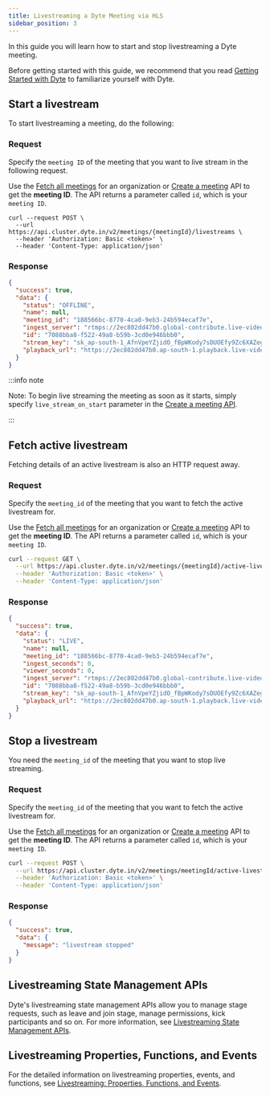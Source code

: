 ```yaml
---
title: Livestreaming a Dyte Meeting via HLS
sidebar_position: 3
---
```


In this guide you will learn how to start and stop livestreaming a Dyte meeting.

Before getting started with this guide, we recommend that you read
[Getting Started with Dyte](/getting-started) to familiarize yourself with Dyte.

## Start a livestream

To start livestreaming a meeting, do the following:

### Request

Specify the `meeting ID` of the meeting that you want to live stream in the
following request.

Use the [Fetch all meetings](/api/?v=v2#/operations/get_all_meetings) for an
organization or [Create a meeting](/api/?v=v2#/operations/create_meeting) API to
get the **meeting ID**. The API returns a parameter called `id`, which is your
`meeting ID`.

```
curl --request POST \
  --url https://api.cluster.dyte.in/v2/meetings/{meetingId}/livestreams \
  --header 'Authorization: Basic <token>' \
  --header 'Content-Type: application/json'
```

### Response

```json
{
  "success": true,
  "data": {
    "status": "OFFLINE",
    "name": null,
    "meeting_id": "188566bc-8770-4ca0-9eb3-24b594ecaf7e",
    "ingest_server": "rtmps://2ec802dd47b0.global-contribute.live-video.net:443/app/",
    "id": "7088bba8-f522-49a8-b59b-3cd0e946bbb0",
    "stream_key": "sk_ap-south-1_AfnVpeYZjidO_fBpWKody7sDUOEfy9Zc6XAZegkR0Va",
    "playback_url": "https://2ec802dd47b0.ap-south-1.playback.live-video.net/api/video/v1/ap-south-1.9449086423410.channel.rVGDS2KM5Lnteh.m3u8"
  }
}
```

:::info note

Note: To begin live streaming the meeting as soon as it starts, simply specify
`live_stream_on_start` parameter in the
[Create a meeting API](/api/?v=v2#/operations/create_meeting).

:::

## Fetch active livestream

Fetching details of an active livestream is also an HTTP request away.

### Request

Specify the `meeting_id` of the meeting that you want to fetch the active
livestream for.

Use the [Fetch all meetings](/api/?v=v2#/operations/get_all_meetings) for an
organization or [Create a meeting](/api/?v=v2#/operations/create_meeting) API to
get the **meeting ID**. The API returns a parameter called `id`, which is your
`meeting ID`.

```bash
curl --request GET \
  --url https://api.cluster.dyte.in/v2/meetings/{meetingId}/active-livestream \
  --header 'Authorization: Basic <token>' \
  --header 'Content-Type: application/json'
```

### Response

```json
{
  "success": true,
  "data": {
    "status": "LIVE",
    "name": null,
    "meeting_id": "188566bc-8770-4ca0-9eb3-24b594ecaf7e",
    "ingest_seconds": 0,
    "viewer_seconds": 0,
    "ingest_server": "rtmps://2ec802dd47b0.global-contribute.live-video.net:443/app/",
    "id": "7088bba8-f522-49a8-b59b-3cd0e946bbb0",
    "stream_key": "sk_ap-south-1_AfnVpeYZjidO_fBpWKody7sDUOEfy9Zc6XAZegkR0Va",
    "playback_url": "https://2ec802dd47b0.ap-south-1.playback.live-video.net/api/video/v1/ap-south-1.944908621410.channel.rVKA2KM5Lunt.m3u8"
  }
}
```

## Stop a livestream

You need the `meeting_id` of the meeting that you want to stop live streaming.

### Request

Specify the `meeting_id` of the meeting that you want to fetch the active
livestream for.

Use the [Fetch all meetings](/api/?v=v2#/operations/get_all_meetings) for an
organization or [Create a meeting](/api/?v=v2#/operations/create_meeting) API to
get the **meeting ID**. The API returns a parameter called `id`, which is your
`meeting ID`.

```bash
curl --request POST \
  --url https://api.cluster.dyte.in/v2/meetings/meetingId/active-livestream/stop \
  --header 'Authorization: Basic <token>' \
  --header 'Content-Type: application/json'
```

### Response

```json
{
  "success": true,
  "data": {
    "message": "livestream stopped"
  }
}
```

## Livestreaming State Management APIs

Dyte's livestreaming state management APIs allow you to manage stage requests, such as leave and join stage, manage permissions, kick participants and so on. For more information, see [Livestreaming State Management APIs](https://docs.dyte.io/web-core/livestreaming/state-management-apis).

## Livestreaming Properties, Functions, and Events

For the detailed information on livestreaming properties, events, and functions, see [Livestreaming: Properties, Functions, and Events](https://docs.dyte.io/web-core/livestreaming/livestream-apis).
